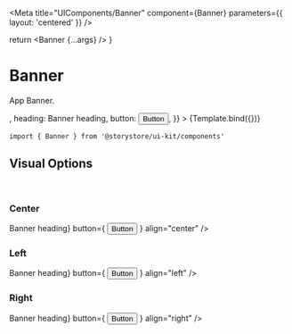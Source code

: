 
<Meta title="UIComponents/Banner" component={Banner} parameters={{ layout: 'centered' }} />

  return <Banner {...args} />
}

# Banner

App Banner.

<Canvas withSource="open">
  <Story
    name="Banner"
    args={{
      width: '100vh',
      height: '50vh',
      textColor: 'black',
      backgroundImage: <img src="/__assets/wknd/bg-adventures-1.jpg" />,
      heading: <Heading size={{ sm: '2xl', lg: '5xl' }}>Banner heading</Heading>,
      button: <Button variant="cta">Button</Button>,
    }}
  >
    {Template.bind({})}
  </Story>
</Canvas>

```
import { Banner } from '@storystore/ui-kit/components'
```

<ArgsTable story="Banner" />

## Visual Options

<br />

### Center

<Canvas>
  <Banner
    backgroundColor="teal"
    heading={<Heading size="2xl">Banner heading</Heading>}
    button={
      <Button variant="accent" transparent>
        Button
      </Button>
    }
    align="center"
  />
</Canvas>

### Left

<Canvas>
  <Banner
    backgroundColor="teal"
    heading={<Heading size="2xl">Banner heading</Heading>}
    button={
      <Button variant="accent" transparent>
        Button
      </Button>
    }
    align="left"
  />
</Canvas>

### Right

<Canvas>
  <Banner
    backgroundColor="teal"
    heading={<Heading size="2xl">Banner heading</Heading>}
    button={
      <Button variant="accent" transparent>
        Button
      </Button>
    }
    align="right"
  />
</Canvas>
